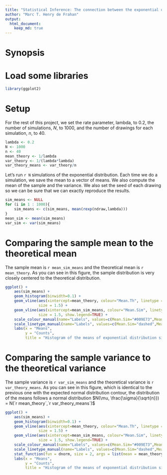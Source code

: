 ```yaml
---
title: "Statistical Inference: The connection between the exponential distribution and the central limit theorem"
author: "Marc T. Henry de Frahan"
output: 
  html_document:
    keep_md: true
---
```

# Synopsis

# Load some libraries
```r
library(ggplot2)
```


# Setup

For the rest of this project, we set the rate parameter, lambda, to
0.2, the number of simulations, $N$, to 1000, and the number of drawings for each simulation, $n$, to 40.

```r
lambda <- 0.2
N <- 1000
n <- 40
mean_theory <- 1/lambda
var_theory <- 1/(lambda*lambda)
var_theory_means <- var_theory/n
```

Let's run `r N` simulations of the exponential distribution. Each
time we do a simulation, we save the mean to a vector of means. We
also compute the mean of the sample and the variance. We also set the seed of each drawing so we can be sure that we can exactly reproduce the results.

```r
sim_means <- NULL
for (i in 1 : 1000){
    sim_means <- c(sim_means, mean(rexp(ndraw,lambda)))
}
mean_sim <- mean(sim_means)
var_sim <- var(sim_means)
```

# Comparing the sample mean to the theoretical mean

The sample mean is `r mean_sim_means` and the theoretical mean is `r
mean_theory`. As you can see in this figure, the sample distribution
is very closely centered to the theoretical distribution.

```r
ggplot() +
    aes(sim_means) +
    geom_histogram(binwidth=0.1) +
    geom_vline(aes(xintercept=mean_theory, colour="Mean.Th", linetype = "Mean.Th"),
               size = 1.5) +
    geom_vline(aes(xintercept=mean_sim_means, colour="Mean.Sim", linetype = "Mean.Sim"),
               size = 1.5, show.legend=TRUE) +
    scale_colour_manual(name="Labels", values=c(Mean.Sim="#009E73",Mean.Th="black")) +
    scale_linetype_manual(name="Labels", values=c(Mean.Sim="dashed",Mean.Th="solid"), guide=FALSE)+
    labs(x = "Means",
         y = "Counts",
         title = "Histogram of the means of exponential distribution simulations")
```


# Comparing the sample variance to the theoretical variance

The sample variance is `r var_sim_means` and the theoretical variance
is `r var_theory_means`. As you can see in this figure, which is
identical to the previous one with the expected normal distribution
contour, the distribution of the means follows a normal distribution
$N(\mu, \frac{\sigma}{\sqrt{n}}) = N(`r mean_theory`,`r var_theory_means`)$

```r
ggplot() +
    aes(sim_means) +
    geom_histogram(binwidth=0.1) +
    geom_vline(aes(xintercept=mean_theory, colour="Mean.Th", linetype = "Mean.Th"),
               size = 1.5) +
    geom_vline(aes(xintercept=mean_sim_means, colour="Mean.Sim", linetype = "Mean.Sim"),
               size = 1.5, show.legend=TRUE) +
    scale_colour_manual(name="Labels", values=c(Mean.Sim="#009E73",Mean.Th="black")) +
    scale_linetype_manual(name="Labels", values=c(Mean.Sim="dashed",Mean.Th="solid"), guide=FALSE)+
    stat_function(fun = dnorm, size = 2, args = list(mean = mean_theory)) + 
    labs(x = "Means",
         y = "Counts",
         title = "Histogram of the means of exponential distribution simulations")
```
